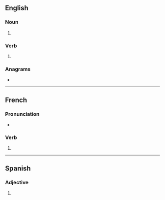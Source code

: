{{also|Azures|azurés}}
==English==

===Noun===
{{head|en|noun form}}

# {{plural of|en|azure}}

===Verb===
{{head|en|verb form}}

# {{en-third-person singular of|azure}}

===Anagrams===
* {{anagrams|en|a=aersuz|Suarez}}

----

==French==

===Pronunciation===
* {{homophones|fr|azure|azurent}}

===Verb===
{{head|fr|verb form}}

# {{inflection of|fr|azurer||2|s|pres|ind//sub}}

----

==Spanish==

===Adjective===
{{head|es|adjective form}}

# {{plural of|es|azur}}